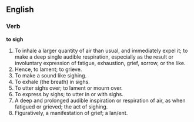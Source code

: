 ==English==

===Verb===

'''to sigh'''

#To inhale a larger quantity of air than usual, and immediately expel it; to make a deep single audible respiration, especially as the result or involuntary expression of fatigue, exhaustion, grief, sorrow, or the like.
#Hence, to lament; to grieve.
#To make a sound like sighing.
#To exhale (the breath) in sighs.
#To utter sighs over; to lament or mourn over.
#To express by sighs; to utter in or with sighs.
#A deep and prolonged audible inspiration or respiration of air, as when fatigued or grieved; the act of sighing.
#Figuratively, a manifestation of grief; a lan/ent.